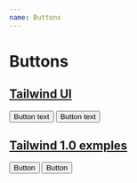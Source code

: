 ```yaml
---
name: Buttons
---
```



# Buttons

## [Tailwind UI](https://tailwindui.com/components/application-ui/elements/buttons)

<Playground>
  <div class="flex flex-row justify-around">
    <button
      type="button"
      className="inline-flex items-center px-2.5 py-1.5 border border-transparent text-xs font-medium rounded shadow-sm text-white bg-indigo-600 hover:bg-indigo-700 focus:outline-none focus:ring-2 focus:ring-offset-2 focus:ring-indigo-500"
    >
      Button text
    </button>
    <button
      type="button"
      className="inline-flex items-center px-3 py-2 border border-transparent text-sm leading-4 font-medium rounded-md shadow-sm text-white bg-indigo-600 hover:bg-indigo-700 focus:outline-none focus:ring-2 focus:ring-offset-2 focus:ring-indigo-500"
    >
      Button text
    </button>
  </div>
</Playground>

## [Tailwind 1.0 exmples](https://v1.tailwindcss.com/components/buttons)

<Playground>
  <div class="flex flex-row justify-around">
    <button class="bg-blue-500 hover:bg-blue-700 text-white font-bold py-2 px-4 rounded">
      Button
    </button>
    <button class="bg-blue-500 text-white font-bold py-2 px-4 rounded opacity-50 cursor-not-allowed">
      Button
    </button>
  </div>
</Playground>